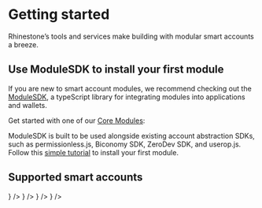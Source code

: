 
# Getting started

Rhinestone’s tools and services make building with modular smart accounts a breeze.

## Use ModuleSDK to install your first module

If you are new to smart account modules, we recommend checking out the [ModuleSDK](/module-sdk), a typeScript library for integrating modules into applications and wallets.

Get started with one of our [Core Modules](/module-sdk):

<div className="my-8">
  <CoreModulesBanner width={1000} height={400} />
</div>

ModuleSDK is built to be used alongside existing account abstraction SDKs, such as permissionless.js, Biconomy SDK, ZeroDev SDK, and userop.js. Follow this [simple tutorial](/module-sdk/tutorial-1) to install your first module.

## Supported smart accounts

<Cards>
  <Card
    title="ERC-7579"
    href="https://erc7579.com/"
    icon={
      <Image
        src="/logos/erc7579.png"
        width={50}
        height={50}
        alt=""
        style={{ marginRight: '5px' }}
      />
    }
  />
  <Card
    title="Safe"
    href="https://safe.global/"
    icon={
      <Image
        src="/logos/safe.png"
        width={50}
        height={50}
        alt=""
        style={{ marginRight: '5px' }}
      />
    }
  />
  <Card
    title="Kernel (v3)"
    href="https://zerodev.app/"
    icon={
      <Image
        src="/logos/zerodev.png"
        width={50}
        height={50}
        alt=""
        style={{ marginRight: '5px' }}
      />
    }
  />
  <Card
    title="Biconomy (v3) (soon)"
    href="https://biconomy.io/"
    icon={
      <Image
        src="/logos/biconomy.jpeg"
        width={50}
        height={50}
        alt=""
        style={{ marginRight: '5px' }}
      />
    }
  />
</Cards>
